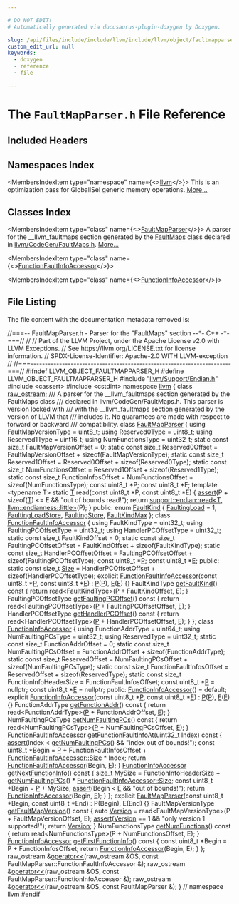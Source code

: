```yaml
---

# DO NOT EDIT!
# Automatically generated via docusaurus-plugin-doxygen by Doxygen.

slug: /api/files/include/include/llvm/include/llvm/object/faultmapparser-h
custom_edit_url: null
keywords:
  - doxygen
  - reference
  - file

---
```





# The `FaultMapParser.h` File Reference

<DoxygenPage pluginConfig={pluginConfig}>



## Included Headers

<IncludesList>
<IncludesListItem
  filePath="llvm/Support/Endian.h"
  permalink="/docs/api/files/include/include/llvm/include/llvm/support/endian-h"
  isLocal="true" />
<IncludesListItem
  filePath="cassert"
  permalink=""
  isLocal="false" />
<IncludesListItem
  filePath="cstdint"
  permalink=""
  isLocal="false" />
</IncludesList>

## Namespaces Index

<MembersIndex>

<MembersIndexItem
  type="namespace"
  name={<><a href="/docs/api/namespaces/llvm">llvm</a></>}>
This is an optimization pass for GlobalISel generic memory operations. <a href="/docs/api/namespaces/llvm/#details">More...</a>
</MembersIndexItem>

</MembersIndex>

## Classes Index

<MembersIndex>

<MembersIndexItem
  type="class"
  name={<><a href="/docs/api/classes/llvm/faultmapparser">FaultMapParser</a></>}>
A parser for the &#95;&#95;llvm&#95;faultmaps section generated by the <a href="/docs/api/classes/llvm/faultmaps">FaultMaps</a> class declared in <a href="/docs/api/files/include/include/llvm/include/llvm/codegen/faultmaps-h">llvm/CodeGen/FaultMaps.h</a>. <a href="/docs/api/classes/llvm/faultmapparser/#details">More...</a>
</MembersIndexItem>

<MembersIndexItem
  type="class"
  name={<><a href="/docs/api/classes/llvm/faultmapparser/functionfaultinfoaccessor">FunctionFaultInfoAccessor</a></>}>
</MembersIndexItem>

<MembersIndexItem
  type="class"
  name={<><a href="/docs/api/classes/llvm/faultmapparser/functioninfoaccessor">FunctionInfoAccessor</a></>}>
</MembersIndexItem>

</MembersIndex>


## File Listing

The file content with the documentation metadata removed is:

<ProgramListing>

<Link id="l00001" /><CodeLine lineNumber="1"><Highlight kind="comment">//===-- FaultMapParser.h - Parser for the  &quot;FaultMaps&quot; section --&#42;- C++ -&#42;-===//</Highlight><Highlight kind="normal"></Highlight></CodeLine>
<Link id="l00002" /><CodeLine lineNumber="2"><Highlight kind="normal"></Highlight><Highlight kind="comment">//</Highlight><Highlight kind="normal"></Highlight></CodeLine>
<Link id="l00003" /><CodeLine lineNumber="3"><Highlight kind="normal"></Highlight><Highlight kind="comment">// Part of the LLVM Project, under the Apache License v2.0 with LLVM Exceptions.</Highlight><Highlight kind="normal"></Highlight></CodeLine>
<Link id="l00004" /><CodeLine lineNumber="4"><Highlight kind="normal"></Highlight><Highlight kind="comment">// See https://llvm.org/LICENSE.txt for license information.</Highlight><Highlight kind="normal"></Highlight></CodeLine>
<Link id="l00005" /><CodeLine lineNumber="5"><Highlight kind="normal"></Highlight><Highlight kind="comment">// SPDX-License-Identifier: Apache-2.0 WITH LLVM-exception</Highlight><Highlight kind="normal"></Highlight></CodeLine>
<Link id="l00006" /><CodeLine lineNumber="6"><Highlight kind="normal"></Highlight><Highlight kind="comment">//</Highlight><Highlight kind="normal"></Highlight></CodeLine>
<Link id="l00007" /><CodeLine lineNumber="7"><Highlight kind="normal"></Highlight><Highlight kind="comment">//===----------------------------------------------------------------------===//</Highlight><Highlight kind="normal"></Highlight></CodeLine>
<Link id="l00008" /><CodeLine lineNumber="8"><Highlight kind="normal"></Highlight></CodeLine>
<Link id="l00009" /><CodeLine lineNumber="9"><Highlight kind="normal"></Highlight><Highlight kind="preprocessor">#ifndef LLVM&#95;OBJECT&#95;FAULTMAPPARSER&#95;H</Highlight><Highlight kind="normal"></Highlight></CodeLine>
<Link id="l00010" /><CodeLine lineNumber="10"><Highlight kind="normal"></Highlight><Highlight kind="preprocessor">#define LLVM&#95;OBJECT&#95;FAULTMAPPARSER&#95;H</Highlight><Highlight kind="normal"></Highlight></CodeLine>
<Link id="l00011" /><CodeLine lineNumber="11"><Highlight kind="normal"></Highlight></CodeLine>
<Link id="l00012" /><CodeLine lineNumber="12"><Highlight kind="normal"></Highlight><Highlight kind="preprocessor">#include &quot;<a href="/docs/api/files/include/include/llvm/include/llvm/support/endian-h">llvm/Support/Endian.h</a>&quot;</Highlight><Highlight kind="normal"></Highlight></CodeLine>
<Link id="l00013" /><CodeLine lineNumber="13"><Highlight kind="normal"></Highlight><Highlight kind="preprocessor">#include &lt;cassert&gt;</Highlight><Highlight kind="normal"></Highlight></CodeLine>
<Link id="l00014" /><CodeLine lineNumber="14"><Highlight kind="normal"></Highlight><Highlight kind="preprocessor">#include &lt;cstdint&gt;</Highlight><Highlight kind="normal"></Highlight></CodeLine>
<Link id="l00015" /><CodeLine lineNumber="15"><Highlight kind="normal"></Highlight></CodeLine>
<Link id="l00016" /><CodeLine lineNumber="16"><Highlight kind="normal"></Highlight><Highlight kind="keyword">namespace </Highlight><Highlight kind="normal"><a href="/docs/api/namespaces/llvm">llvm</a> &#123;</Highlight></CodeLine>
<Link id="l00017" /><CodeLine lineNumber="17"><Highlight kind="normal"></Highlight></CodeLine>
<Link id="l00018" /><CodeLine lineNumber="18"><Highlight kind="normal"></Highlight><Highlight kind="keyword">class </Highlight><Highlight kind="normal"><a href="/docs/api/classes/llvm/raw-ostream">raw&#95;ostream</a>;</Highlight></CodeLine>
<Link id="l00019" /><CodeLine lineNumber="19"><Highlight kind="normal"></Highlight><Highlight kind="comment"></Highlight></CodeLine>
<Link id="l00020" /><CodeLine lineNumber="20"><Highlight kind="comment">/// A parser for the &#95;&#95;llvm&#95;faultmaps section generated by the FaultMaps class</Highlight></CodeLine>
<Link id="l00021" /><CodeLine lineNumber="21"><Highlight kind="comment">/// declared in llvm/CodeGen/FaultMaps.h.  This parser is version locked with</Highlight></CodeLine>
<Link id="l00022" /><CodeLine lineNumber="22"><Highlight kind="comment">/// with the &#95;&#95;llvm&#95;faultmaps section generated by the version of LLVM that</Highlight></CodeLine>
<Link id="l00023" /><CodeLine lineNumber="23"><Highlight kind="comment">/// includes it.  No guarantees are made with respect to forward or backward</Highlight></CodeLine>
<Link id="l00024" /><CodeLine lineNumber="24"><Highlight kind="comment">/// compatibility.</Highlight><Highlight kind="normal"></Highlight></CodeLine>
<Link id="l00025" /><CodeLine lineNumber="25" lineLink="/docs/api/classes/llvm/faultmapparser"><Highlight kind="normal"></Highlight><Highlight kind="keyword">class </Highlight><Highlight kind="normal"><a href="/docs/api/classes/llvm/faultmapparser/#ab5d655ef964ca6dfc0849416a1d57ec1">FaultMapParser</a> &#123;</Highlight></CodeLine>
<Link id="l00026" /><CodeLine lineNumber="26"><Highlight kind="normal">  </Highlight><Highlight kind="keyword">using </Highlight><Highlight kind="normal">FaultMapVersionType = uint8&#95;t;</Highlight></CodeLine>
<Link id="l00027" /><CodeLine lineNumber="27"><Highlight kind="normal">  </Highlight><Highlight kind="keyword">using </Highlight><Highlight kind="normal">Reserved0Type = uint8&#95;t;</Highlight></CodeLine>
<Link id="l00028" /><CodeLine lineNumber="28"><Highlight kind="normal">  </Highlight><Highlight kind="keyword">using </Highlight><Highlight kind="normal">Reserved1Type = uint16&#95;t;</Highlight></CodeLine>
<Link id="l00029" /><CodeLine lineNumber="29"><Highlight kind="normal">  </Highlight><Highlight kind="keyword">using </Highlight><Highlight kind="normal">NumFunctionsType = uint32&#95;t;</Highlight></CodeLine>
<Link id="l00030" /><CodeLine lineNumber="30"><Highlight kind="normal"></Highlight></CodeLine>
<Link id="l00031" /><CodeLine lineNumber="31"><Highlight kind="normal">  </Highlight><Highlight kind="keyword">static</Highlight><Highlight kind="normal"> </Highlight><Highlight kind="keyword">const</Highlight><Highlight kind="normal"> </Highlight><Highlight kind="keywordtype">size&#95;t</Highlight><Highlight kind="normal"> FaultMapVersionOffset = 0;</Highlight></CodeLine>
<Link id="l00032" /><CodeLine lineNumber="32"><Highlight kind="normal">  </Highlight><Highlight kind="keyword">static</Highlight><Highlight kind="normal"> </Highlight><Highlight kind="keyword">const</Highlight><Highlight kind="normal"> </Highlight><Highlight kind="keywordtype">size&#95;t</Highlight><Highlight kind="normal"> Reserved0Offset =</Highlight></CodeLine>
<Link id="l00033" /><CodeLine lineNumber="33"><Highlight kind="normal">      FaultMapVersionOffset + </Highlight><Highlight kind="keyword">sizeof</Highlight><Highlight kind="normal">(FaultMapVersionType);</Highlight></CodeLine>
<Link id="l00034" /><CodeLine lineNumber="34"><Highlight kind="normal">  </Highlight><Highlight kind="keyword">static</Highlight><Highlight kind="normal"> </Highlight><Highlight kind="keyword">const</Highlight><Highlight kind="normal"> </Highlight><Highlight kind="keywordtype">size&#95;t</Highlight><Highlight kind="normal"> Reserved1Offset = Reserved0Offset + </Highlight><Highlight kind="keyword">sizeof</Highlight><Highlight kind="normal">(Reserved0Type);</Highlight></CodeLine>
<Link id="l00035" /><CodeLine lineNumber="35"><Highlight kind="normal">  </Highlight><Highlight kind="keyword">static</Highlight><Highlight kind="normal"> </Highlight><Highlight kind="keyword">const</Highlight><Highlight kind="normal"> </Highlight><Highlight kind="keywordtype">size&#95;t</Highlight><Highlight kind="normal"> NumFunctionsOffset =</Highlight></CodeLine>
<Link id="l00036" /><CodeLine lineNumber="36"><Highlight kind="normal">      Reserved1Offset + </Highlight><Highlight kind="keyword">sizeof</Highlight><Highlight kind="normal">(Reserved1Type);</Highlight></CodeLine>
<Link id="l00037" /><CodeLine lineNumber="37"><Highlight kind="normal">  </Highlight><Highlight kind="keyword">static</Highlight><Highlight kind="normal"> </Highlight><Highlight kind="keyword">const</Highlight><Highlight kind="normal"> </Highlight><Highlight kind="keywordtype">size&#95;t</Highlight><Highlight kind="normal"> FunctionInfosOffset =</Highlight></CodeLine>
<Link id="l00038" /><CodeLine lineNumber="38"><Highlight kind="normal">      NumFunctionsOffset + </Highlight><Highlight kind="keyword">sizeof</Highlight><Highlight kind="normal">(NumFunctionsType);</Highlight></CodeLine>
<Link id="l00039" /><CodeLine lineNumber="39"><Highlight kind="normal"></Highlight></CodeLine>
<Link id="l00040" /><CodeLine lineNumber="40"><Highlight kind="normal">  </Highlight><Highlight kind="keyword">const</Highlight><Highlight kind="normal"> uint8&#95;t &#42;P;</Highlight></CodeLine>
<Link id="l00041" /><CodeLine lineNumber="41"><Highlight kind="normal">  </Highlight><Highlight kind="keyword">const</Highlight><Highlight kind="normal"> uint8&#95;t &#42;E;</Highlight></CodeLine>
<Link id="l00042" /><CodeLine lineNumber="42"><Highlight kind="normal"></Highlight></CodeLine>
<Link id="l00043" /><CodeLine lineNumber="43"><Highlight kind="normal">  </Highlight><Highlight kind="keyword">template</Highlight><Highlight kind="normal"> &lt;</Highlight><Highlight kind="keyword">typename</Highlight><Highlight kind="normal"> T&gt; </Highlight><Highlight kind="keyword">static</Highlight><Highlight kind="normal"> <a href="/docs/api/files/lib/lib/target/lib/target/mips/mips16isellowering-cpp/#a0acb682b8260ab1c60b918599864e2e5">T</a> read(</Highlight><Highlight kind="keyword">const</Highlight><Highlight kind="normal"> uint8&#95;t &#42;P, </Highlight><Highlight kind="keyword">const</Highlight><Highlight kind="normal"> uint8&#95;t &#42;E) &#123;</Highlight></CodeLine>
<Link id="l00044" /><CodeLine lineNumber="44"><Highlight kind="normal">    <a href="/docs/api/files/lib/lib/target/lib/target/amdgpu/silowercontrolflow-cpp/#a4868c5d81c5ccc98c47aeab6244346a0">assert</a>(P + </Highlight><Highlight kind="keyword">sizeof</Highlight><Highlight kind="normal">(<a href="/docs/api/files/lib/lib/target/lib/target/mips/mips16isellowering-cpp/#a0acb682b8260ab1c60b918599864e2e5">T</a>) &lt;= E &amp;&amp; </Highlight><Highlight kind="stringliteral">&quot;out of bounds read!&quot;</Highlight><Highlight kind="normal">);</Highlight></CodeLine>
<Link id="l00045" /><CodeLine lineNumber="45"><Highlight kind="normal">    </Highlight><Highlight kind="keywordflow">return</Highlight><Highlight kind="normal"> <a href="/docs/api/namespaces/llvm/support/endian/#acfdf941f45bc58470ed8423b98862486">support::endian::read&lt;T, llvm::endianness::little&gt;</a>(P);</Highlight></CodeLine>
<Link id="l00046" /><CodeLine lineNumber="46"><Highlight kind="normal">  &#125;</Highlight></CodeLine>
<Link id="l00047" /><CodeLine lineNumber="47"><Highlight kind="normal"></Highlight></CodeLine>
<Link id="l00048" /><CodeLine lineNumber="48"><Highlight kind="normal"></Highlight><Highlight kind="keyword">public</Highlight><Highlight kind="normal">:</Highlight></CodeLine>
<Link id="l00049" /><CodeLine lineNumber="49" lineLink="/docs/api/classes/llvm/faultmapparser/#acbfc8d6f0684a075d0c1f95b97008269"><Highlight kind="normal">  </Highlight><Highlight kind="keyword">enum</Highlight><Highlight kind="normal"> <a href="/docs/api/classes/llvm/faultmapparser/#acbfc8d6f0684a075d0c1f95b97008269">FaultKind</a> &#123;</Highlight></CodeLine>
<Link id="l00050" /><CodeLine lineNumber="50" lineLink="/docs/api/classes/llvm/faultmapparser/#acbfc8d6f0684a075d0c1f95b97008269a022ef937e9ef71b2bb427468780dcdfb"><Highlight kind="normal">    <a href="/docs/api/classes/llvm/faultmapparser/#acbfc8d6f0684a075d0c1f95b97008269a022ef937e9ef71b2bb427468780dcdfb">FaultingLoad</a> = 1,</Highlight></CodeLine>
<Link id="l00051" /><CodeLine lineNumber="51" lineLink="/docs/api/classes/llvm/faultmapparser/#acbfc8d6f0684a075d0c1f95b97008269a3b189cca6009389569cb491cf6c894de"><Highlight kind="normal">    <a href="/docs/api/classes/llvm/faultmapparser/#acbfc8d6f0684a075d0c1f95b97008269a3b189cca6009389569cb491cf6c894de">FaultingLoadStore</a>,</Highlight></CodeLine>
<Link id="l00052" /><CodeLine lineNumber="52" lineLink="/docs/api/classes/llvm/faultmapparser/#acbfc8d6f0684a075d0c1f95b97008269aa07a8e57541f111e0655fb72e35e67f4"><Highlight kind="normal">    <a href="/docs/api/classes/llvm/faultmapparser/#acbfc8d6f0684a075d0c1f95b97008269aa07a8e57541f111e0655fb72e35e67f4">FaultingStore</a>,</Highlight></CodeLine>
<Link id="l00053" /><CodeLine lineNumber="53" lineLink="/docs/api/classes/llvm/faultmapparser/#acbfc8d6f0684a075d0c1f95b97008269a082b78e6e0287e2d0150d5c73fae5e02"><Highlight kind="normal">    <a href="/docs/api/classes/llvm/faultmapparser/#acbfc8d6f0684a075d0c1f95b97008269a082b78e6e0287e2d0150d5c73fae5e02">FaultKindMax</a></Highlight></CodeLine>
<Link id="l00054" /><CodeLine lineNumber="54"><Highlight kind="normal">  &#125;;</Highlight></CodeLine>
<Link id="l00055" /><CodeLine lineNumber="55"><Highlight kind="normal"></Highlight></CodeLine>
<Link id="l00056" /><CodeLine lineNumber="56" lineLink="/docs/api/classes/llvm/faultmapparser/functionfaultinfoaccessor"><Highlight kind="normal">  </Highlight><Highlight kind="keyword">class </Highlight><Highlight kind="normal"><a href="/docs/api/classes/llvm/faultmapparser/functionfaultinfoaccessor/#a41da0e3dd53c2ad21e0d7d7de42633a0">FunctionFaultInfoAccessor</a> &#123;</Highlight></CodeLine>
<Link id="l00057" /><CodeLine lineNumber="57"><Highlight kind="normal">    </Highlight><Highlight kind="keyword">using </Highlight><Highlight kind="normal">FaultKindType = uint32&#95;t;</Highlight></CodeLine>
<Link id="l00058" /><CodeLine lineNumber="58"><Highlight kind="normal">    </Highlight><Highlight kind="keyword">using </Highlight><Highlight kind="normal">FaultingPCOffsetType = uint32&#95;t;</Highlight></CodeLine>
<Link id="l00059" /><CodeLine lineNumber="59"><Highlight kind="normal">    </Highlight><Highlight kind="keyword">using </Highlight><Highlight kind="normal">HandlerPCOffsetType = uint32&#95;t;</Highlight></CodeLine>
<Link id="l00060" /><CodeLine lineNumber="60"><Highlight kind="normal"></Highlight></CodeLine>
<Link id="l00061" /><CodeLine lineNumber="61"><Highlight kind="normal">    </Highlight><Highlight kind="keyword">static</Highlight><Highlight kind="normal"> </Highlight><Highlight kind="keyword">const</Highlight><Highlight kind="normal"> </Highlight><Highlight kind="keywordtype">size&#95;t</Highlight><Highlight kind="normal"> FaultKindOffset = 0;</Highlight></CodeLine>
<Link id="l00062" /><CodeLine lineNumber="62"><Highlight kind="normal">    </Highlight><Highlight kind="keyword">static</Highlight><Highlight kind="normal"> </Highlight><Highlight kind="keyword">const</Highlight><Highlight kind="normal"> </Highlight><Highlight kind="keywordtype">size&#95;t</Highlight><Highlight kind="normal"> FaultingPCOffsetOffset =</Highlight></CodeLine>
<Link id="l00063" /><CodeLine lineNumber="63"><Highlight kind="normal">        FaultKindOffset + </Highlight><Highlight kind="keyword">sizeof</Highlight><Highlight kind="normal">(FaultKindType);</Highlight></CodeLine>
<Link id="l00064" /><CodeLine lineNumber="64"><Highlight kind="normal">    </Highlight><Highlight kind="keyword">static</Highlight><Highlight kind="normal"> </Highlight><Highlight kind="keyword">const</Highlight><Highlight kind="normal"> </Highlight><Highlight kind="keywordtype">size&#95;t</Highlight><Highlight kind="normal"> HandlerPCOffsetOffset =</Highlight></CodeLine>
<Link id="l00065" /><CodeLine lineNumber="65"><Highlight kind="normal">        FaultingPCOffsetOffset + </Highlight><Highlight kind="keyword">sizeof</Highlight><Highlight kind="normal">(FaultingPCOffsetType);</Highlight></CodeLine>
<Link id="l00066" /><CodeLine lineNumber="66"><Highlight kind="normal"></Highlight></CodeLine>
<Link id="l00067" /><CodeLine lineNumber="67"><Highlight kind="normal">    </Highlight><Highlight kind="keyword">const</Highlight><Highlight kind="normal"> uint8&#95;t &#42;<a href="/docs/api/files/lib/lib/option/option-cpp/#a04665169063c8ca1f2ea96c27fc7c2b2">P</a>;</Highlight></CodeLine>
<Link id="l00068" /><CodeLine lineNumber="68"><Highlight kind="normal">    </Highlight><Highlight kind="keyword">const</Highlight><Highlight kind="normal"> uint8&#95;t &#42;<a href="/docs/api/files/lib/lib/ir/builtingcs-cpp/#abb2b3a60ccc38a28239e19a1646e0c8a">E</a>;</Highlight></CodeLine>
<Link id="l00069" /><CodeLine lineNumber="69"><Highlight kind="normal"></Highlight></CodeLine>
<Link id="l00070" /><CodeLine lineNumber="70"><Highlight kind="normal">  </Highlight><Highlight kind="keyword">public</Highlight><Highlight kind="normal">:</Highlight></CodeLine>
<Link id="l00071" /><CodeLine lineNumber="71" lineLink="/docs/api/classes/llvm/faultmapparser/functionfaultinfoaccessor/#a3455c5495bc8c03bd14510de59f3ad8e"><Highlight kind="normal">    </Highlight><Highlight kind="keyword">static</Highlight><Highlight kind="normal"> </Highlight><Highlight kind="keyword">const</Highlight><Highlight kind="normal"> </Highlight><Highlight kind="keywordtype">size&#95;t</Highlight><Highlight kind="normal"> <a href="/docs/api/classes/llvm/faultmapparser/functionfaultinfoaccessor/#a3455c5495bc8c03bd14510de59f3ad8e">Size</a> =</Highlight></CodeLine>
<Link id="l00072" /><CodeLine lineNumber="72"><Highlight kind="normal">        HandlerPCOffsetOffset + </Highlight><Highlight kind="keyword">sizeof</Highlight><Highlight kind="normal">(HandlerPCOffsetType);</Highlight></CodeLine>
<Link id="l00073" /><CodeLine lineNumber="73"><Highlight kind="normal"></Highlight></CodeLine>
<Link id="l00074" /><CodeLine lineNumber="74" lineLink="/docs/api/classes/llvm/faultmapparser/functionfaultinfoaccessor/#a41da0e3dd53c2ad21e0d7d7de42633a0"><Highlight kind="normal">    </Highlight><Highlight kind="keyword">explicit</Highlight><Highlight kind="normal"> <a href="/docs/api/classes/llvm/faultmapparser/functionfaultinfoaccessor/#a41da0e3dd53c2ad21e0d7d7de42633a0">FunctionFaultInfoAccessor</a>(</Highlight><Highlight kind="keyword">const</Highlight><Highlight kind="normal"> uint8&#95;t &#42;<a href="/docs/api/files/lib/lib/option/option-cpp/#a04665169063c8ca1f2ea96c27fc7c2b2">P</a>, </Highlight><Highlight kind="keyword">const</Highlight><Highlight kind="normal"> uint8&#95;t &#42;<a href="/docs/api/files/lib/lib/ir/builtingcs-cpp/#abb2b3a60ccc38a28239e19a1646e0c8a">E</a>)</Highlight></CodeLine>
<Link id="l00075" /><CodeLine lineNumber="75"><Highlight kind="normal">        : <a href="/docs/api/files/lib/lib/option/option-cpp/#a04665169063c8ca1f2ea96c27fc7c2b2">P</a>(<a href="/docs/api/files/lib/lib/option/option-cpp/#a04665169063c8ca1f2ea96c27fc7c2b2">P</a>), <a href="/docs/api/files/lib/lib/ir/builtingcs-cpp/#abb2b3a60ccc38a28239e19a1646e0c8a">E</a>(<a href="/docs/api/files/lib/lib/ir/builtingcs-cpp/#abb2b3a60ccc38a28239e19a1646e0c8a">E</a>) &#123;&#125;</Highlight></CodeLine>
<Link id="l00076" /><CodeLine lineNumber="76"><Highlight kind="normal"></Highlight></CodeLine>
<Link id="l00077" /><CodeLine lineNumber="77" lineLink="/docs/api/classes/llvm/faultmapparser/functionfaultinfoaccessor/#abcc9885bedb3256fb91cf568254f9044"><Highlight kind="normal">    FaultKindType <a href="/docs/api/classes/llvm/faultmapparser/functionfaultinfoaccessor/#abcc9885bedb3256fb91cf568254f9044">getFaultKind</a>()</Highlight><Highlight kind="keyword"> const </Highlight><Highlight kind="normal">&#123;</Highlight></CodeLine>
<Link id="l00078" /><CodeLine lineNumber="78"><Highlight kind="normal">      </Highlight><Highlight kind="keywordflow">return</Highlight><Highlight kind="normal"> read&lt;FaultKindType&gt;(<a href="/docs/api/files/lib/lib/option/option-cpp/#a04665169063c8ca1f2ea96c27fc7c2b2">P</a> + FaultKindOffset, <a href="/docs/api/files/lib/lib/ir/builtingcs-cpp/#abb2b3a60ccc38a28239e19a1646e0c8a">E</a>);</Highlight></CodeLine>
<Link id="l00079" /><CodeLine lineNumber="79"><Highlight kind="normal">    &#125;</Highlight></CodeLine>
<Link id="l00080" /><CodeLine lineNumber="80"><Highlight kind="normal"></Highlight></CodeLine>
<Link id="l00081" /><CodeLine lineNumber="81" lineLink="/docs/api/classes/llvm/faultmapparser/functionfaultinfoaccessor/#adf3911d5e088bef2e4611ed21a281145"><Highlight kind="normal">    FaultingPCOffsetType <a href="/docs/api/classes/llvm/faultmapparser/functionfaultinfoaccessor/#adf3911d5e088bef2e4611ed21a281145">getFaultingPCOffset</a>()</Highlight><Highlight kind="keyword"> const </Highlight><Highlight kind="normal">&#123;</Highlight></CodeLine>
<Link id="l00082" /><CodeLine lineNumber="82"><Highlight kind="normal">      </Highlight><Highlight kind="keywordflow">return</Highlight><Highlight kind="normal"> read&lt;FaultingPCOffsetType&gt;(<a href="/docs/api/files/lib/lib/option/option-cpp/#a04665169063c8ca1f2ea96c27fc7c2b2">P</a> + FaultingPCOffsetOffset, <a href="/docs/api/files/lib/lib/ir/builtingcs-cpp/#abb2b3a60ccc38a28239e19a1646e0c8a">E</a>);</Highlight></CodeLine>
<Link id="l00083" /><CodeLine lineNumber="83"><Highlight kind="normal">    &#125;</Highlight></CodeLine>
<Link id="l00084" /><CodeLine lineNumber="84"><Highlight kind="normal"></Highlight></CodeLine>
<Link id="l00085" /><CodeLine lineNumber="85" lineLink="/docs/api/classes/llvm/faultmapparser/functionfaultinfoaccessor/#ade1bf71720bc33cae065fec34ec87fa2"><Highlight kind="normal">    HandlerPCOffsetType <a href="/docs/api/classes/llvm/faultmapparser/functionfaultinfoaccessor/#ade1bf71720bc33cae065fec34ec87fa2">getHandlerPCOffset</a>()</Highlight><Highlight kind="keyword"> const </Highlight><Highlight kind="normal">&#123;</Highlight></CodeLine>
<Link id="l00086" /><CodeLine lineNumber="86"><Highlight kind="normal">      </Highlight><Highlight kind="keywordflow">return</Highlight><Highlight kind="normal"> read&lt;HandlerPCOffsetType&gt;(<a href="/docs/api/files/lib/lib/option/option-cpp/#a04665169063c8ca1f2ea96c27fc7c2b2">P</a> + HandlerPCOffsetOffset, <a href="/docs/api/files/lib/lib/ir/builtingcs-cpp/#abb2b3a60ccc38a28239e19a1646e0c8a">E</a>);</Highlight></CodeLine>
<Link id="l00087" /><CodeLine lineNumber="87"><Highlight kind="normal">    &#125;</Highlight></CodeLine>
<Link id="l00088" /><CodeLine lineNumber="88"><Highlight kind="normal">  &#125;;</Highlight></CodeLine>
<Link id="l00089" /><CodeLine lineNumber="89"><Highlight kind="normal"></Highlight></CodeLine>
<Link id="l00090" /><CodeLine lineNumber="90" lineLink="/docs/api/classes/llvm/faultmapparser/functioninfoaccessor"><Highlight kind="normal">  </Highlight><Highlight kind="keyword">class </Highlight><Highlight kind="normal"><a href="/docs/api/classes/llvm/faultmapparser/functioninfoaccessor/#ad1696d2c72b6adef74983cac7cc1deb6">FunctionInfoAccessor</a> &#123;</Highlight></CodeLine>
<Link id="l00091" /><CodeLine lineNumber="91"><Highlight kind="normal">    </Highlight><Highlight kind="keyword">using </Highlight><Highlight kind="normal">FunctionAddrType = uint64&#95;t;</Highlight></CodeLine>
<Link id="l00092" /><CodeLine lineNumber="92"><Highlight kind="normal">    </Highlight><Highlight kind="keyword">using </Highlight><Highlight kind="normal">NumFaultingPCsType = uint32&#95;t;</Highlight></CodeLine>
<Link id="l00093" /><CodeLine lineNumber="93"><Highlight kind="normal">    </Highlight><Highlight kind="keyword">using </Highlight><Highlight kind="normal">ReservedType = uint32&#95;t;</Highlight></CodeLine>
<Link id="l00094" /><CodeLine lineNumber="94"><Highlight kind="normal"></Highlight></CodeLine>
<Link id="l00095" /><CodeLine lineNumber="95"><Highlight kind="normal">    </Highlight><Highlight kind="keyword">static</Highlight><Highlight kind="normal"> </Highlight><Highlight kind="keyword">const</Highlight><Highlight kind="normal"> </Highlight><Highlight kind="keywordtype">size&#95;t</Highlight><Highlight kind="normal"> FunctionAddrOffset = 0;</Highlight></CodeLine>
<Link id="l00096" /><CodeLine lineNumber="96"><Highlight kind="normal">    </Highlight><Highlight kind="keyword">static</Highlight><Highlight kind="normal"> </Highlight><Highlight kind="keyword">const</Highlight><Highlight kind="normal"> </Highlight><Highlight kind="keywordtype">size&#95;t</Highlight><Highlight kind="normal"> NumFaultingPCsOffset =</Highlight></CodeLine>
<Link id="l00097" /><CodeLine lineNumber="97"><Highlight kind="normal">        FunctionAddrOffset + </Highlight><Highlight kind="keyword">sizeof</Highlight><Highlight kind="normal">(FunctionAddrType);</Highlight></CodeLine>
<Link id="l00098" /><CodeLine lineNumber="98"><Highlight kind="normal">    </Highlight><Highlight kind="keyword">static</Highlight><Highlight kind="normal"> </Highlight><Highlight kind="keyword">const</Highlight><Highlight kind="normal"> </Highlight><Highlight kind="keywordtype">size&#95;t</Highlight><Highlight kind="normal"> ReservedOffset =</Highlight></CodeLine>
<Link id="l00099" /><CodeLine lineNumber="99"><Highlight kind="normal">        NumFaultingPCsOffset + </Highlight><Highlight kind="keyword">sizeof</Highlight><Highlight kind="normal">(NumFaultingPCsType);</Highlight></CodeLine>
<Link id="l00100" /><CodeLine lineNumber="100"><Highlight kind="normal">    </Highlight><Highlight kind="keyword">static</Highlight><Highlight kind="normal"> </Highlight><Highlight kind="keyword">const</Highlight><Highlight kind="normal"> </Highlight><Highlight kind="keywordtype">size&#95;t</Highlight><Highlight kind="normal"> FunctionFaultInfosOffset =</Highlight></CodeLine>
<Link id="l00101" /><CodeLine lineNumber="101"><Highlight kind="normal">        ReservedOffset + </Highlight><Highlight kind="keyword">sizeof</Highlight><Highlight kind="normal">(ReservedType);</Highlight></CodeLine>
<Link id="l00102" /><CodeLine lineNumber="102"><Highlight kind="normal">    </Highlight><Highlight kind="keyword">static</Highlight><Highlight kind="normal"> </Highlight><Highlight kind="keyword">const</Highlight><Highlight kind="normal"> </Highlight><Highlight kind="keywordtype">size&#95;t</Highlight><Highlight kind="normal"> FunctionInfoHeaderSize = FunctionFaultInfosOffset;</Highlight></CodeLine>
<Link id="l00103" /><CodeLine lineNumber="103"><Highlight kind="normal"></Highlight></CodeLine>
<Link id="l00104" /><CodeLine lineNumber="104"><Highlight kind="normal">    </Highlight><Highlight kind="keyword">const</Highlight><Highlight kind="normal"> uint8&#95;t &#42;<a href="/docs/api/files/lib/lib/option/option-cpp/#a04665169063c8ca1f2ea96c27fc7c2b2">P</a> = </Highlight><Highlight kind="keyword">nullptr</Highlight><Highlight kind="normal">;</Highlight></CodeLine>
<Link id="l00105" /><CodeLine lineNumber="105"><Highlight kind="normal">    </Highlight><Highlight kind="keyword">const</Highlight><Highlight kind="normal"> uint8&#95;t &#42;<a href="/docs/api/files/lib/lib/ir/builtingcs-cpp/#abb2b3a60ccc38a28239e19a1646e0c8a">E</a> = </Highlight><Highlight kind="keyword">nullptr</Highlight><Highlight kind="normal">;</Highlight></CodeLine>
<Link id="l00106" /><CodeLine lineNumber="106"><Highlight kind="normal"></Highlight></CodeLine>
<Link id="l00107" /><CodeLine lineNumber="107"><Highlight kind="normal">  </Highlight><Highlight kind="keyword">public</Highlight><Highlight kind="normal">:</Highlight></CodeLine>
<Link id="l00108" /><CodeLine lineNumber="108" lineLink="/docs/api/classes/llvm/faultmapparser/functioninfoaccessor/#ad1696d2c72b6adef74983cac7cc1deb6"><Highlight kind="normal">    <a href="/docs/api/classes/llvm/faultmapparser/functioninfoaccessor/#ad1696d2c72b6adef74983cac7cc1deb6">FunctionInfoAccessor</a>() = </Highlight><Highlight kind="keywordflow">default</Highlight><Highlight kind="normal">;</Highlight></CodeLine>
<Link id="l00109" /><CodeLine lineNumber="109"><Highlight kind="normal"></Highlight></CodeLine>
<Link id="l00110" /><CodeLine lineNumber="110" lineLink="/docs/api/classes/llvm/faultmapparser/functioninfoaccessor/#a6705597bc82aa570a7f3e67460c2680c"><Highlight kind="normal">    </Highlight><Highlight kind="keyword">explicit</Highlight><Highlight kind="normal"> <a href="/docs/api/classes/llvm/faultmapparser/functioninfoaccessor/#a6705597bc82aa570a7f3e67460c2680c">FunctionInfoAccessor</a>(</Highlight><Highlight kind="keyword">const</Highlight><Highlight kind="normal"> uint8&#95;t &#42;<a href="/docs/api/files/lib/lib/option/option-cpp/#a04665169063c8ca1f2ea96c27fc7c2b2">P</a>, </Highlight><Highlight kind="keyword">const</Highlight><Highlight kind="normal"> uint8&#95;t &#42;<a href="/docs/api/files/lib/lib/ir/builtingcs-cpp/#abb2b3a60ccc38a28239e19a1646e0c8a">E</a>)</Highlight></CodeLine>
<Link id="l00111" /><CodeLine lineNumber="111"><Highlight kind="normal">        : <a href="/docs/api/files/lib/lib/option/option-cpp/#a04665169063c8ca1f2ea96c27fc7c2b2">P</a>(<a href="/docs/api/files/lib/lib/option/option-cpp/#a04665169063c8ca1f2ea96c27fc7c2b2">P</a>), <a href="/docs/api/files/lib/lib/ir/builtingcs-cpp/#abb2b3a60ccc38a28239e19a1646e0c8a">E</a>(<a href="/docs/api/files/lib/lib/ir/builtingcs-cpp/#abb2b3a60ccc38a28239e19a1646e0c8a">E</a>) &#123;&#125;</Highlight></CodeLine>
<Link id="l00112" /><CodeLine lineNumber="112"><Highlight kind="normal"></Highlight></CodeLine>
<Link id="l00113" /><CodeLine lineNumber="113" lineLink="/docs/api/classes/llvm/faultmapparser/functioninfoaccessor/#a769cf24c05b500066b767aae05233c8b"><Highlight kind="normal">    FunctionAddrType <a href="/docs/api/classes/llvm/faultmapparser/functioninfoaccessor/#a769cf24c05b500066b767aae05233c8b">getFunctionAddr</a>()</Highlight><Highlight kind="keyword"> const </Highlight><Highlight kind="normal">&#123;</Highlight></CodeLine>
<Link id="l00114" /><CodeLine lineNumber="114"><Highlight kind="normal">      </Highlight><Highlight kind="keywordflow">return</Highlight><Highlight kind="normal"> read&lt;FunctionAddrType&gt;(<a href="/docs/api/files/lib/lib/option/option-cpp/#a04665169063c8ca1f2ea96c27fc7c2b2">P</a> + FunctionAddrOffset, <a href="/docs/api/files/lib/lib/ir/builtingcs-cpp/#abb2b3a60ccc38a28239e19a1646e0c8a">E</a>);</Highlight></CodeLine>
<Link id="l00115" /><CodeLine lineNumber="115"><Highlight kind="normal">    &#125;</Highlight></CodeLine>
<Link id="l00116" /><CodeLine lineNumber="116"><Highlight kind="normal"></Highlight></CodeLine>
<Link id="l00117" /><CodeLine lineNumber="117" lineLink="/docs/api/classes/llvm/faultmapparser/functioninfoaccessor/#a8f767aae2f0e61104519d50e7caaf872"><Highlight kind="normal">    NumFaultingPCsType <a href="/docs/api/classes/llvm/faultmapparser/functioninfoaccessor/#a8f767aae2f0e61104519d50e7caaf872">getNumFaultingPCs</a>()</Highlight><Highlight kind="keyword"> const </Highlight><Highlight kind="normal">&#123;</Highlight></CodeLine>
<Link id="l00118" /><CodeLine lineNumber="118"><Highlight kind="normal">      </Highlight><Highlight kind="keywordflow">return</Highlight><Highlight kind="normal"> read&lt;NumFaultingPCsType&gt;(<a href="/docs/api/files/lib/lib/option/option-cpp/#a04665169063c8ca1f2ea96c27fc7c2b2">P</a> + NumFaultingPCsOffset, <a href="/docs/api/files/lib/lib/ir/builtingcs-cpp/#abb2b3a60ccc38a28239e19a1646e0c8a">E</a>);</Highlight></CodeLine>
<Link id="l00119" /><CodeLine lineNumber="119"><Highlight kind="normal">    &#125;</Highlight></CodeLine>
<Link id="l00120" /><CodeLine lineNumber="120"><Highlight kind="normal"></Highlight></CodeLine>
<Link id="l00121" /><CodeLine lineNumber="121" lineLink="/docs/api/classes/llvm/faultmapparser/functioninfoaccessor/#a96d496f36c54d4310612972f194a29b0"><Highlight kind="normal">    <a href="/docs/api/classes/llvm/faultmapparser/functionfaultinfoaccessor">FunctionFaultInfoAccessor</a> <a href="/docs/api/classes/llvm/faultmapparser/functioninfoaccessor/#a96d496f36c54d4310612972f194a29b0">getFunctionFaultInfoAt</a>(uint32&#95;t Index)</Highlight><Highlight kind="keyword"> const </Highlight><Highlight kind="normal">&#123;</Highlight></CodeLine>
<Link id="l00122" /><CodeLine lineNumber="122"><Highlight kind="normal">      <a href="/docs/api/files/lib/lib/target/lib/target/amdgpu/silowercontrolflow-cpp/#a4868c5d81c5ccc98c47aeab6244346a0">assert</a>(Index &lt; <a href="/docs/api/classes/llvm/faultmapparser/functioninfoaccessor/#a8f767aae2f0e61104519d50e7caaf872">getNumFaultingPCs</a>() &amp;&amp; </Highlight><Highlight kind="stringliteral">&quot;index out of bounds!&quot;</Highlight><Highlight kind="normal">);</Highlight></CodeLine>
<Link id="l00123" /><CodeLine lineNumber="123"><Highlight kind="normal">      </Highlight><Highlight kind="keyword">const</Highlight><Highlight kind="normal"> uint8&#95;t &#42;Begin = <a href="/docs/api/files/lib/lib/option/option-cpp/#a04665169063c8ca1f2ea96c27fc7c2b2">P</a> + FunctionFaultInfosOffset +</Highlight></CodeLine>
<Link id="l00124" /><CodeLine lineNumber="124"><Highlight kind="normal">                             <a href="/docs/api/classes/llvm/faultmapparser/functionfaultinfoaccessor/#a3455c5495bc8c03bd14510de59f3ad8e">FunctionFaultInfoAccessor::Size</a> &#42; Index;</Highlight></CodeLine>
<Link id="l00125" /><CodeLine lineNumber="125"><Highlight kind="normal">      </Highlight><Highlight kind="keywordflow">return</Highlight><Highlight kind="normal"> <a href="/docs/api/classes/llvm/faultmapparser/functionfaultinfoaccessor">FunctionFaultInfoAccessor</a>(Begin, <a href="/docs/api/files/lib/lib/ir/builtingcs-cpp/#abb2b3a60ccc38a28239e19a1646e0c8a">E</a>);</Highlight></CodeLine>
<Link id="l00126" /><CodeLine lineNumber="126"><Highlight kind="normal">    &#125;</Highlight></CodeLine>
<Link id="l00127" /><CodeLine lineNumber="127"><Highlight kind="normal"></Highlight></CodeLine>
<Link id="l00128" /><CodeLine lineNumber="128" lineLink="/docs/api/classes/llvm/faultmapparser/functioninfoaccessor/#a6c0029547e488308ea1b8afda5400205"><Highlight kind="normal">    <a href="/docs/api/classes/llvm/faultmapparser/functioninfoaccessor/#ad1696d2c72b6adef74983cac7cc1deb6">FunctionInfoAccessor</a> <a href="/docs/api/classes/llvm/faultmapparser/functioninfoaccessor/#a6c0029547e488308ea1b8afda5400205">getNextFunctionInfo</a>()</Highlight><Highlight kind="keyword"> const </Highlight><Highlight kind="normal">&#123;</Highlight></CodeLine>
<Link id="l00129" /><CodeLine lineNumber="129"><Highlight kind="normal">      </Highlight><Highlight kind="keywordtype">size&#95;t</Highlight><Highlight kind="normal"> MySize = FunctionInfoHeaderSize +</Highlight></CodeLine>
<Link id="l00130" /><CodeLine lineNumber="130"><Highlight kind="normal">                      <a href="/docs/api/classes/llvm/faultmapparser/functioninfoaccessor/#a8f767aae2f0e61104519d50e7caaf872">getNumFaultingPCs</a>() &#42; <a href="/docs/api/classes/llvm/faultmapparser/functionfaultinfoaccessor/#a3455c5495bc8c03bd14510de59f3ad8e">FunctionFaultInfoAccessor::Size</a>;</Highlight></CodeLine>
<Link id="l00131" /><CodeLine lineNumber="131"><Highlight kind="normal"></Highlight></CodeLine>
<Link id="l00132" /><CodeLine lineNumber="132"><Highlight kind="normal">      </Highlight><Highlight kind="keyword">const</Highlight><Highlight kind="normal"> uint8&#95;t &#42;Begin = <a href="/docs/api/files/lib/lib/option/option-cpp/#a04665169063c8ca1f2ea96c27fc7c2b2">P</a> + MySize;</Highlight></CodeLine>
<Link id="l00133" /><CodeLine lineNumber="133"><Highlight kind="normal">      <a href="/docs/api/files/lib/lib/target/lib/target/amdgpu/silowercontrolflow-cpp/#a4868c5d81c5ccc98c47aeab6244346a0">assert</a>(Begin &lt; <a href="/docs/api/files/lib/lib/ir/builtingcs-cpp/#abb2b3a60ccc38a28239e19a1646e0c8a">E</a> &amp;&amp; </Highlight><Highlight kind="stringliteral">&quot;out of bounds!&quot;</Highlight><Highlight kind="normal">);</Highlight></CodeLine>
<Link id="l00134" /><CodeLine lineNumber="134"><Highlight kind="normal">      </Highlight><Highlight kind="keywordflow">return</Highlight><Highlight kind="normal"> <a href="/docs/api/classes/llvm/faultmapparser/functioninfoaccessor/#ad1696d2c72b6adef74983cac7cc1deb6">FunctionInfoAccessor</a>(Begin, <a href="/docs/api/files/lib/lib/ir/builtingcs-cpp/#abb2b3a60ccc38a28239e19a1646e0c8a">E</a>);</Highlight></CodeLine>
<Link id="l00135" /><CodeLine lineNumber="135"><Highlight kind="normal">    &#125;</Highlight></CodeLine>
<Link id="l00136" /><CodeLine lineNumber="136"><Highlight kind="normal">  &#125;;</Highlight></CodeLine>
<Link id="l00137" /><CodeLine lineNumber="137"><Highlight kind="normal"></Highlight></CodeLine>
<Link id="l00138" /><CodeLine lineNumber="138" lineLink="/docs/api/classes/llvm/faultmapparser/#ab5d655ef964ca6dfc0849416a1d57ec1"><Highlight kind="normal">  </Highlight><Highlight kind="keyword">explicit</Highlight><Highlight kind="normal"> <a href="/docs/api/classes/llvm/faultmapparser/#ab5d655ef964ca6dfc0849416a1d57ec1">FaultMapParser</a>(</Highlight><Highlight kind="keyword">const</Highlight><Highlight kind="normal"> uint8&#95;t &#42;Begin, </Highlight><Highlight kind="keyword">const</Highlight><Highlight kind="normal"> uint8&#95;t &#42;End)</Highlight></CodeLine>
<Link id="l00139" /><CodeLine lineNumber="139"><Highlight kind="normal">      : P(Begin), E(End) &#123;&#125;</Highlight></CodeLine>
<Link id="l00140" /><CodeLine lineNumber="140"><Highlight kind="normal"></Highlight></CodeLine>
<Link id="l00141" /><CodeLine lineNumber="141" lineLink="/docs/api/classes/llvm/faultmapparser/#af0bbd31dbfa9fa2c5aa370dfe227d6f1"><Highlight kind="normal">  FaultMapVersionType <a href="/docs/api/classes/llvm/faultmapparser/#af0bbd31dbfa9fa2c5aa370dfe227d6f1">getFaultMapVersion</a>()</Highlight><Highlight kind="keyword"> const </Highlight><Highlight kind="normal">&#123;</Highlight></CodeLine>
<Link id="l00142" /><CodeLine lineNumber="142"><Highlight kind="normal">    </Highlight><Highlight kind="keyword">auto</Highlight><Highlight kind="normal"> <a href="/docs/api/namespaces/llvm/#a689a023f54d38d41f6d952cac41ee538">Version</a> = read&lt;FaultMapVersionType&gt;(P + FaultMapVersionOffset, E);</Highlight></CodeLine>
<Link id="l00143" /><CodeLine lineNumber="143"><Highlight kind="normal">    <a href="/docs/api/files/lib/lib/target/lib/target/amdgpu/silowercontrolflow-cpp/#a4868c5d81c5ccc98c47aeab6244346a0">assert</a>(<a href="/docs/api/namespaces/llvm/#a689a023f54d38d41f6d952cac41ee538">Version</a> == 1 &amp;&amp; </Highlight><Highlight kind="stringliteral">&quot;only version 1 supported!&quot;</Highlight><Highlight kind="normal">);</Highlight></CodeLine>
<Link id="l00144" /><CodeLine lineNumber="144"><Highlight kind="normal">    </Highlight><Highlight kind="keywordflow">return</Highlight><Highlight kind="normal"> <a href="/docs/api/namespaces/llvm/#a689a023f54d38d41f6d952cac41ee538">Version</a>;</Highlight></CodeLine>
<Link id="l00145" /><CodeLine lineNumber="145"><Highlight kind="normal">  &#125;</Highlight></CodeLine>
<Link id="l00146" /><CodeLine lineNumber="146"><Highlight kind="normal"></Highlight></CodeLine>
<Link id="l00147" /><CodeLine lineNumber="147" lineLink="/docs/api/classes/llvm/faultmapparser/#a81e27702eb83ba5d10d1a0f1ac783792"><Highlight kind="normal">  NumFunctionsType <a href="/docs/api/classes/llvm/faultmapparser/#a81e27702eb83ba5d10d1a0f1ac783792">getNumFunctions</a>()</Highlight><Highlight kind="keyword"> const </Highlight><Highlight kind="normal">&#123;</Highlight></CodeLine>
<Link id="l00148" /><CodeLine lineNumber="148"><Highlight kind="normal">    </Highlight><Highlight kind="keywordflow">return</Highlight><Highlight kind="normal"> read&lt;NumFunctionsType&gt;(P + NumFunctionsOffset, E);</Highlight></CodeLine>
<Link id="l00149" /><CodeLine lineNumber="149"><Highlight kind="normal">  &#125;</Highlight></CodeLine>
<Link id="l00150" /><CodeLine lineNumber="150"><Highlight kind="normal"></Highlight></CodeLine>
<Link id="l00151" /><CodeLine lineNumber="151" lineLink="/docs/api/classes/llvm/faultmapparser/#a9cbf6e23decd6634139cfab0305304be"><Highlight kind="normal">  <a href="/docs/api/classes/llvm/faultmapparser/functioninfoaccessor">FunctionInfoAccessor</a> <a href="/docs/api/classes/llvm/faultmapparser/#a9cbf6e23decd6634139cfab0305304be">getFirstFunctionInfo</a>()</Highlight><Highlight kind="keyword"> const </Highlight><Highlight kind="normal">&#123;</Highlight></CodeLine>
<Link id="l00152" /><CodeLine lineNumber="152"><Highlight kind="normal">    </Highlight><Highlight kind="keyword">const</Highlight><Highlight kind="normal"> uint8&#95;t &#42;Begin = P + FunctionInfosOffset;</Highlight></CodeLine>
<Link id="l00153" /><CodeLine lineNumber="153"><Highlight kind="normal">    </Highlight><Highlight kind="keywordflow">return</Highlight><Highlight kind="normal"> <a href="/docs/api/classes/llvm/faultmapparser/functioninfoaccessor">FunctionInfoAccessor</a>(Begin, E);</Highlight></CodeLine>
<Link id="l00154" /><CodeLine lineNumber="154"><Highlight kind="normal">  &#125;</Highlight></CodeLine>
<Link id="l00155" /><CodeLine lineNumber="155"><Highlight kind="normal">&#125;;</Highlight></CodeLine>
<Link id="l00156" /><CodeLine lineNumber="156"><Highlight kind="normal"></Highlight></CodeLine>
<Link id="l00157" /><CodeLine lineNumber="157"><Highlight kind="normal">raw&#95;ostream &amp;<a href="/docs/api/namespaces/llvm/#ab89f1db02887aa569176f0e29622eb47">operator&lt;&lt;</a>(raw&#95;ostream &amp;OS,</Highlight></CodeLine>
<Link id="l00158" /><CodeLine lineNumber="158"><Highlight kind="normal">                        </Highlight><Highlight kind="keyword">const</Highlight><Highlight kind="normal"> FaultMapParser::FunctionFaultInfoAccessor &amp;);</Highlight></CodeLine>
<Link id="l00159" /><CodeLine lineNumber="159"><Highlight kind="normal"></Highlight></CodeLine>
<Link id="l00160" /><CodeLine lineNumber="160"><Highlight kind="normal">raw&#95;ostream &amp;<a href="/docs/api/namespaces/llvm/#ab89f1db02887aa569176f0e29622eb47">operator&lt;&lt;</a>(raw&#95;ostream &amp;OS,</Highlight></CodeLine>
<Link id="l00161" /><CodeLine lineNumber="161"><Highlight kind="normal">                        </Highlight><Highlight kind="keyword">const</Highlight><Highlight kind="normal"> FaultMapParser::FunctionInfoAccessor &amp;);</Highlight></CodeLine>
<Link id="l00162" /><CodeLine lineNumber="162"><Highlight kind="normal"></Highlight></CodeLine>
<Link id="l00163" /><CodeLine lineNumber="163"><Highlight kind="normal">raw&#95;ostream &amp;<a href="/docs/api/namespaces/llvm/#ab89f1db02887aa569176f0e29622eb47">operator&lt;&lt;</a>(raw&#95;ostream &amp;OS, </Highlight><Highlight kind="keyword">const</Highlight><Highlight kind="normal"> FaultMapParser &amp;);</Highlight></CodeLine>
<Link id="l00164" /><CodeLine lineNumber="164"><Highlight kind="normal"></Highlight></CodeLine>
<Link id="l00165" /><CodeLine lineNumber="165"><Highlight kind="normal">&#125; </Highlight><Highlight kind="comment">// namespace llvm</Highlight><Highlight kind="normal"></Highlight></CodeLine>
<Link id="l00166" /><CodeLine lineNumber="166"><Highlight kind="normal"></Highlight></CodeLine>
<Link id="l00167" /><CodeLine lineNumber="167"><Highlight kind="normal"></Highlight><Highlight kind="preprocessor">#endif</Highlight></CodeLine>

</ProgramListing>


</DoxygenPage>

